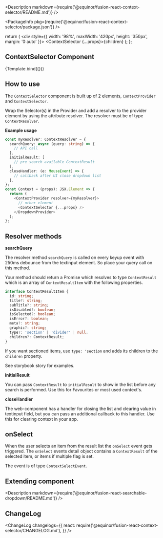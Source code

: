 
<Meta title="Data/ContextSelector" />

<Description markdown={require('@equinor/fusion-react-context-selector/README.md')} />

<ArgsTable of={ContextSelector} />

<PackageInfo pkg={require('@equinor/fusion-react-context-selector/package.json')} />

  return (
    <div style={{ width: '98%', maxWidth: '420px', height: '350px', margin: '0 auto' }}>
      <ContextProvider resolver={_exampleResolver}>
        <ContextSelector {...props}>{children}</ContextSelector>
      </ContextProvider>
    </div>
  );
};

## ContextSelector Component 
<Canvas withSource="closed">
  <Story name="Component" args={{
      placeholder: 'Start to type to search...',
      initialText: 'The initial text result',
      id: 'sdd-test',
      variant: 'page',
      dropdownHeight: '300px',
    }}
    argTypes={{
      id: {
        type: 'string',
        description: 'HTML ID for component',
      },
      placeholder: {
        description: 'TextInput placeholder string',
      },
      initialText: {
        type: 'string',
        description: 'First item in dropdown before any search is done',
      },
      variant: {
        type: 'string',
        description: 'The type of Searchabledropdown to render, multiple variants for header or page usage',
        control: 'select',
        options: [
          'page', 'page-outlined', 'page-dense', 'header', 'header-filled'
        ]
      },
      dropdownHeight: {
        description: 'The scroll height for dropdown result list'
      },
      label: {
        type: 'string',
        description: 'Textinput label'
      },
      value: {
        description: 'The selected value do display in TextInput'
      },
      meta: {
        description: 'A fwc-icon name to show AFTER each list item. may also be set per result item.'
      },
      graphic: {
        description: 'A fwc-icon name to show BEFORE each list item. may also be set per result item.'
      },
      multiple: {
        description: 'Flag for selecting multiple items.'
      }
    }}
    >
    {Template.bind({})}
  </Story>
</Canvas>

<ArgsTable story="Component" />


## How to use

The ``ContextSelector`` component is built up of 2 elements, ``ContextProvider`` and ``ContextSelector``.

Wrap the Selector(s) in the Provider and add a resolver to the provider element by using the attribute resolver.
The resolver must be of type ``ContextResolver``.

**Example usage**

```ts
const myResolver: ContextResolver = {
  searchQuery: async (query: string) => {
    // API call
  },
  initialResult: [
    // pre search available ContextResult
  ],
  closeHandler: (e: MouseEvent) => {
    // callback after UI close dropdown list
  },
};
const Context = (props): JSX.Element => {
  return (
    <ContextProvider resolver={myResolver}>
      // other element
      <ContextSelector {...props} />
    </DropdownProvider>
  );
};
```

## Resolver methods

**searchQuery**

The resolver method ``searchQuery`` is called on every keyup event with 250ms debounce from the textinput element. So place your query call on this method.

Your method should return a Promise which resolves to type ``ContextResult`` which is an array of ``ContextResultItem`` with the following properties.

```typescript
interface ContextResultItem {
  id: string;
  title?: string;
  subTitle?: string;
  isDisabled?: boolean;
  isSelected?: boolean;
  isError?: boolean;
  meta?: string;
  graphic?: string;
  type?: 'section' | 'divider' | null;
  children?: ContextResult;
}
```

If you want sectioned items, use ``type: 'section`` and adds its children to the ``children`` property.

See storybook story for examples.

**initialResult**

You can pass ``ContextResult`` to ``initialResult`` to show in the list before any search is performed. Use this for Favourites or most used context's.

**closeHandler**

The web-component has a handler for closing the list and clearing value in textinput field, but you can pass an additional callback to this handler. Use this for clearing context in your app.

## onSelect

When the user selects an item from the result list the ``onSelect`` event gets triggered. The ``onSelect`` events detail object contains a ``ContextResult`` of the selected item, or items if multiple flag is set.

The event is of type ``ContextSelectEvent``.

## Extending component

<Description markdown={require('@equinor/fusion-react-searchable-dropdown/README.md')} />

## ChangeLog

<ChangeLog
  changelogs={{
    react: require('@equinor/fusion-react-context-selector/CHANGELOG.md'),
  }}
/>
